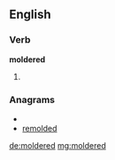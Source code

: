 ==English==

===Verb===
'''moldered'''

# {{past of|[[molder]]}}

===Anagrams===
* {{alphagram|ddeelmor}}
* [[remolded#English|remolded]]

[[de:moldered]]
[[mg:moldered]]